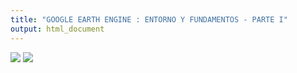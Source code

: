 ```yaml
---
title: "GOOGLE EARTH ENGINE : ENTORNO Y FUNDAMENTOS - PARTE I"
output: html_document
---
```

![](C:/Users/javierochoa/OneDrive - CGIAR/Documents/R/assets.jpg)
![](C:/Users/javierochoa/OneDrive - CGIAR/Documents/R/inspector.jpg)